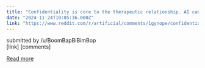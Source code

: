 ```yaml
---
title: "Confidentiality is core to the therapeutic relationship. AI cannot duplicate this. If you or a loved one are on the enemy list, stop using AI as a therapist."
date: "2024-11-24T10:05:36.000Z"
link: "https://www.reddit.com/r/artificial/comments/1gynope/confidentiality_is_core_to_the_therapeutic/"
---
```


submitted by    /u/BoomBapBiBimBop  
 [link]   [comments]

[Read more](https://www.reddit.com/r/artificial/comments/1gynope/confidentiality_is_core_to_the_therapeutic/)
